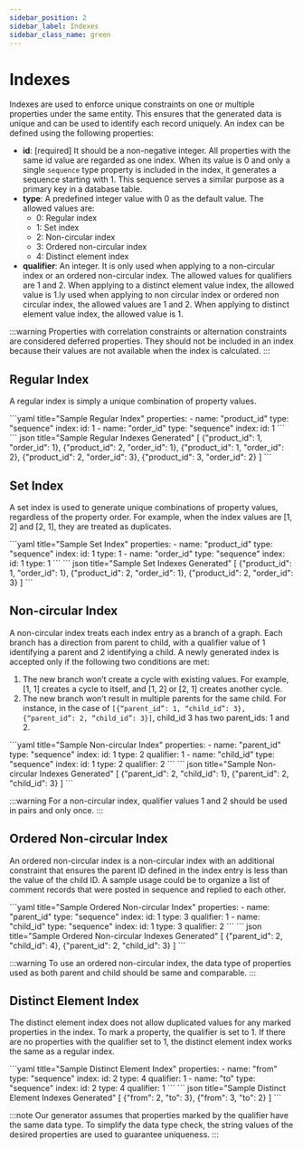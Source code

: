 ```yaml
---
sidebar_position: 2
sidebar_label: Indexes
sidebar_class_name: green
---
```



# Indexes

Indexes are used to enforce unique constraints on one or multiple properties under the same entity. This ensures that the generated data is unique and can be used to identify each record uniquely. An index can be defined using the following properties:

- **id**: [required] It should be a non-negative integer. All properties with the same id value are regarded as one index. When its value is 0 and only a single `sequence` type property is included in the index, it generates a sequence starting with 1. This sequence serves a similar purpose as a primary key in a database table.
- **type**: A predefined integer value with 0 as the default value. The allowed values are:
    - 0: Regular index
    - 1: Set index
    - 2: Non-circular index
    - 3: Ordered non-circular index
    - 4: Distinct element index
- **qualifier**: An integer. It is only used when applying to a non-circular index or an ordered non-circular index. The allowed values for qualifiers are 1 and 2. When applying to a distinct element value index, the allowed value is 1.ly used when applying to non circular index or ordered non circular index, the allowed values are 1 and 2. When applying to distinct element value index, the allowed value is 1.

:::warning
Properties with correlation constraints or alternation constraints are considered deferred properties. They should not be included in an index because their values are not available when the index is calculated.
:::

## Regular Index
A regular index is simply a unique combination of property values.

<Tabs defaultValue="index" groupId="regular-index">
  <TabItem value="index" label="Sample Regular Index">
    ```yaml title="Sample Regular Index"
        properties:
          - name: "product_id"
            type: "sequence"
            index:
              id: 1
          - name: "order_id"
            type: "sequence"
            index:
              id: 1
    ```
  </TabItem>
  <TabItem value="output" label="Sample Output">
    ``` json title="Sample Regular Indexes Generated"
        [
          {"product_id": 1, "order_id": 1},
          {"product_id": 2, "order_id": 1},
          {"product_id": 1, "order_id": 2},
          {"product_id": 2, "order_id": 3},
          {"product_id": 3, "order_id": 2}
        ]
    ```
  </TabItem>
</Tabs>

## Set Index
A set index is used to generate unique combinations of property values, regardless of the property order. For example, when the index values are [1, 2] and [2, 1], they are treated as duplicates.

<Tabs defaultValue="index" groupId="set-index">
  <TabItem value="index" label="Sample Set Index">
    ```yaml title="Sample Set Index"
       properties:
         - name: "product_id"
           type: "sequence"
           index:
             id: 1
             type: 1
         - name: "order_id"
           type: "sequence"
           index:
             id: 1
             type: 1
    ```
  </TabItem>
  <TabItem value="output" label="Sample Output">
    ``` json title="Sample Set Indexes Generated"
        [
          {"product_id": 1, "order_id": 1},
          {"product_id": 2, "order_id": 1},
          {"product_id": 2, "order_id": 3}
        ]
    ```
  </TabItem>
</Tabs>

## Non-circular Index
A non-circular index treats each index entry as a branch of a graph. Each branch has a direction from parent to child, with a qualifier value of 1 identifying a parent and 2 identifying a child. A newly generated index is accepted only if the following two conditions are met:

1. The new branch won’t create a cycle with existing values. For example, [1, 1] creates a cycle to itself, and [1, 2] or [2, 1] creates another cycle.
2. The new branch won’t result in multiple parents for the same child. For instance, in the case of `[{“parent_id”: 1, “child_id”: 3}, {“parent_id”: 2, “child_id”: 3}]`, child_id 3 has two parent_ids: 1 and 2.

<Tabs defaultValue="index" groupId="non-circular-index">
  <TabItem value="index" label="Sample Non-circular Index">
    ```yaml title="Sample Non-circular Index"
       properties:
         - name: "parent_id"
           type: "sequence"
           index:
             id: 1
             type: 2
             qualifier: 1
         - name: "child_id"
           type: "sequence"
           index:
             id: 1
             type: 2
             qualifier: 2
    ```
  </TabItem>
  <TabItem value="output" label="Sample Output">
    ``` json title="Sample Non-circular Indexes Generated"
        [
          {"parent_id": 2, "child_id": 1},
          {"parent_id": 2, "child_id": 3}
        ]
    ```
  </TabItem>
</Tabs>

:::warning
For a non-circular index, qualifier values 1 and 2 should be used in pairs and only once.
:::

## Ordered Non-circular Index
An ordered non-circular index is a non-circular index with an additional constraint that ensures the parent ID defined in the index entry is less than the value of the child ID. A sample usage could be to organize a list of comment records that were posted in sequence and replied to each other.

<Tabs defaultValue="index" groupId="ordered-non-circular-index">
  <TabItem value="index" label="Sample Ordered Non-circular Index">
    ```yaml title="Sample Ordered Non-circular Index"
       properties:
         - name: "parent_id"
           type: "sequence"
           index:
             id: 1
             type: 3
             qualifier: 1
         - name: "child_id"
           type: "sequence"
           index:
             id: 1
             type: 3
             qualifier: 2
    ```
  </TabItem>
  <TabItem value="output" label="Sample Output">
    ``` json title="Sample Ordered Non-circular Indexes Generated"
        [
          {"parent_id": 2, "child_id": 4},
          {"parent_id": 2, "child_id": 3}
        ]
    ```
  </TabItem>
</Tabs>

:::warning
To use an ordered non-circular index, the data type of properties used as both parent and child should be same and comparable.
:::

## Distinct Element Index
The distinct element index does not allow duplicated values for any marked properties in the index. To mark a property, the qualifier is set to 1. If there are no properties with the qualifier set to 1, the distinct element index works the same as a regular index.

<Tabs defaultValue="index" groupId="distinct-element-index">
  <TabItem value="index" label="Distinct Element Index">
    ```yaml title="Sample Distinct Element Index"
       properties:
         - name: "from"
           type: "sequence"
           index:
             id: 2
             type: 4
             qualifier: 1
         - name: "to"
           type: "sequence"
           index:
             id: 2
             type: 4
             qualifier: 1
    ```
  </TabItem>
  <TabItem value="output" label="Sample Output">
    ``` json title="Sample Distinct Element Indexes Generated"
        [
          {"from": 2, "to": 3},
          {"from": 3, "to": 2}
        ]
    ```
  </TabItem>
</Tabs>



:::note
Our generator assumes that properties marked by the qualifier have the same data type. To simplify the data type check, the string values of the desired properties are used to guarantee uniqueness.
:::